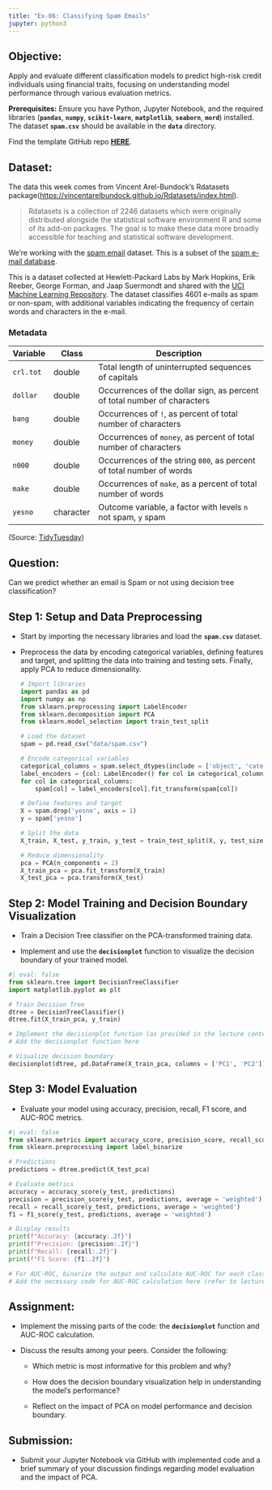 ```yaml
---
title: "Ex-06: Classifying Spam Emails"
jupyter: python3
---
```


## Objective:

Apply and evaluate different classification models to predict high-risk credit individuals using financial traits, focusing on understanding model performance through various evaluation metrics.

**Prerequisites:** Ensure you have Python, Jupyter Notebook, and the required libraries (**`pandas`**, **`numpy`**, **`scikit-learn`**, **`matplotlib`**, **`seaborn`**, **`mord`**) installed. The dataset **`spam.csv`** should be available in the **`data`** directory.

Find the template GitHub repo [**HERE**](https://github.com/INFO523-S24/ex-06).

## Dataset:

The data this week comes from Vincent Arel-Bundock's Rdatasets package(<https://vincentarelbundock.github.io/Rdatasets/index.html>).

> Rdatasets is a collection of 2246 datasets which were originally distributed alongside the statistical software environment R and some of its add-on packages. The goal is to make these data more broadly accessible for teaching and statistical software development.

We're working with the [spam email](https://vincentarelbundock.github.io/Rdatasets/doc/DAAG/spam7.html) dataset. This is a subset of the [spam e-mail database](https://search.r-project.org/CRAN/refmans/kernlab/html/spam.html).

This is a dataset collected at Hewlett-Packard Labs by Mark Hopkins, Erik Reeber, George Forman, and Jaap Suermondt and shared with the [UCI Machine Learning Repository](https://archive.ics.uci.edu/dataset/94/spambase). The dataset classifies 4601 e-mails as spam or non-spam, with additional variables indicating the frequency of certain words and characters in the e-mail.

### Metadata

| Variable  | Class     | Description                                                              |
|------------|------------|------------------------------------------------|
| `crl.tot` | double    | Total length of uninterrupted sequences of capitals                      |
| `dollar`  | double    | Occurrences of the dollar sign, as percent of total number of characters |
| `bang`    | double    | Occurrences of `!`, as percent of total number of characters             |
| `money`   | double    | Occurrences of `money`, as percent of total number of characters         |
| `n000`    | double    | Occurrences of the string `000`, as percent of total number of words     |
| `make`    | double    | Occurrences of `make`, as a percent of total number of words             |
| `yesno`   | character | Outcome variable, a factor with levels `n` not spam, `y` spam            |

(Source: [TidyTuesday](https://github.com/rfordatascience/tidytuesday/blob/master/data/2023/2023-08-15/readme.md))

## Question:

Can we predict whether an email is Spam or not using decision tree classification?

## **Step 1: Setup and Data Preprocessing**

-   Start by importing the necessary libraries and load the **`spam.csv`** dataset.

-   Preprocess the data by encoding categorical variables, defining features and target, and splitting the data into training and testing sets. Finally, apply PCA to reduce dimensionality.

    ```python
    # Import libraries
    import pandas as pd
    import numpy as np
    from sklearn.preprocessing import LabelEncoder
    from sklearn.decomposition import PCA
    from sklearn.model_selection import train_test_split

    # Load the dataset
    spam = pd.read_csv("data/spam.csv")

    # Encode categorical variables
    categorical_columns = spam.select_dtypes(include = ['object', 'category']).columns.tolist()
    label_encoders = {col: LabelEncoder() for col in categorical_columns}
    for col in categorical_columns:
        spam[col] = label_encoders[col].fit_transform(spam[col])

    # Define features and target
    X = spam.drop('yesno', axis = 1)
    y = spam['yesno']

    # Split the data
    X_train, X_test, y_train, y_test = train_test_split(X, y, test_size = 0.2, random_state = 42)

    # Reduce dimensionality
    pca = PCA(n_components = 2)
    X_train_pca = pca.fit_transform(X_train)
    X_test_pca = pca.transform(X_test)
    ```

## **Step 2: Model Training and Decision Boundary Visualization**

-   Train a Decision Tree classifier on the PCA-transformed training data.

-   Implement and use the **`decisionplot`** function to visualize the decision boundary of your trained model.

```python
#| eval: false
from sklearn.tree import DecisionTreeClassifier
import matplotlib.pyplot as plt

# Train Decision Tree
dtree = DecisionTreeClassifier()
dtree.fit(X_train_pca, y_train)

# Implement the decisionplot function (as provided in the lecture content)
# Add the decisionplot function here

# Visualize decision boundary
decisionplot(dtree, pd.DataFrame(X_train_pca, columns = ['PC1', 'PC2']), y_train)

```

## **Step 3: Model Evaluation**

-   Evaluate your model using accuracy, precision, recall, F1 score, and AUC-ROC metrics.

```python
#| eval: false
from sklearn.metrics import accuracy_score, precision_score, recall_score, f1_score, roc_auc_score, roc_curve, auc
from sklearn.preprocessing import label_binarize

# Predictions
predictions = dtree.predict(X_test_pca)

# Evaluate metrics
accuracy = accuracy_score(y_test, predictions)
precision = precision_score(y_test, predictions, average = 'weighted')
recall = recall_score(y_test, predictions, average = 'weighted')
f1 = f1_score(y_test, predictions, average = 'weighted')

# Display results
print(f"Accuracy: {accuracy:.2f}")
print(f"Precision: {precision:.2f}")
print(f"Recall: {recall:.2f}")
print(f"F1 Score: {f1:.2f}")

# For AUC-ROC, binarize the output and calculate AUC-ROC for each class
# Add the necessary code for AUC-ROC calculation here (refer to lecture content)
```

## **Assignment:**

-   Implement the missing parts of the code: the **`decisionplot`** function and AUC-ROC calculation.

-   Discuss the results among your peers. Consider the following:

    -   Which metric is most informative for this problem and why?

    -   How does the decision boundary visualization help in understanding the model's performance?

    -   Reflect on the impact of PCA on model performance and decision boundary.

## **Submission:**

-   Submit your Jupyter Notebook via GitHub with implemented code and a brief summary of your discussion findings regarding model evaluation and the impact of PCA.
